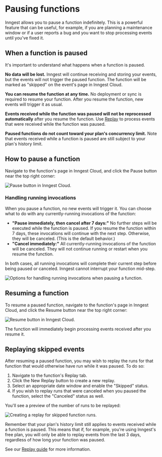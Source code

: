 
# Pausing functions

Inngest allows you to pause a function indefinitely. This is a powerful feature that can be useful, for example, if you are planning a maintenance window or if a user reports a bug and you want to stop processing events until you've fixed it.

## When a function is paused

It's important to understand what happens when a function is paused.

**No data will be lost.** Inngest will continue receiving and storing your events, but the events will not trigger the paused function. The function will be marked as "skipped" on the event's page in Inngest Cloud.

**You can resume the function at any time.** No deployment or sync is required to resume your function. After you resume the function, new events will trigger it as usual.

**Events received while the function was paused will not be reprocessed automatically** after you resume the function. Use [Replay](/docs/platform/replay) to process events that were received while the function was paused.

**Paused functions do not count toward your plan's concurrency limit.** Note that events received while a function is paused are still subject to your plan's history limit.

## How to pause a function

Navigate to the function's page in Inngest Cloud, and click the Pause button near the top right corner:

![Pause button in Inngest Cloud.](/assets/docs/guides/pause-functions/pause-btn.png)

### Handling running invocations

When you pause a function, no new events will trigger it. You can choose what to do with any currently-running invocations of the function:

- **"Pause immediately, then cancel after 7 days:"** No further steps will be executed while the function is paused. If you resume the function within 7 days, these invocations will continue with the next step. Otherwise, they will be canceled. (This is the default behavior.)
- **"Cancel immediately:"** All currently-running invocations of the function will be canceled. They will not continue running or restart when you resume the function.

In both cases, all running invocations will complete their current step before being paused or canceled. Inngest cannot interrupt your function mid-step.

![Options for handling running invocations when pausing a function.](/assets/docs/guides/pause-functions/pause-modal.png)

## Resuming a function

To resume a paused function, navigate to the function's page in Inngest Cloud, and click the Resume button near the top right corner:

![Resume button in Inngest Cloud.](/assets/docs/guides/pause-functions/resume-btn.png)

The function will immediately begin processing events received after you resume it.

## Replaying skipped events

After resuming a paused function, you may wish to replay the runs for that function that would otherwise have run while it was paused.  To do so:

1. Navigate to the function's Replay tab.
2. Click the New Replay button to create a new replay.
3. Select an appropriate date window and enable the "Skipped" status.
4. If you wish to replay runs that were canceled when you paused the function, select the "Canceled" status as well.

You'll see a preview of the number of runs to be replayed:

![Creating a replay for skipped function runs.](/assets/docs/guides/pause-functions/replay-modal.png)

Remember that your plan's history limit still applies to events received while a function is paused. This means that if, for example, you're using Inngest's free plan, you will only be able to replay events from the last 3 days, regardless of how long your function was paused.

See our [Replay guide](/docs/platform/replay) for more information.
